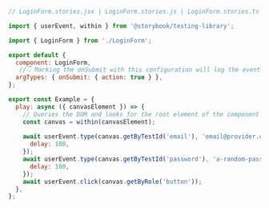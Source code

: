 ```js
// LoginForm.stories.jsx | LoginForm.stories.js | LoginForm.stories.ts | LoginForm.stories.tsx

import { userEvent, within } from '@storybook/testing-library';

import { LoginForm } from './LoginForm';

export default {
  component: LoginForm,
   //👇 Marking the onSubmit with this configuration will log the event in the Actions panel
  argTypes: { onSubmit: { action: true } },
};

export const Example = {
  play: async ({ canvasElement }) => {
    // Queries the DOM and looks for the root element of the component and assigns it for a performance boost
    const canvas = within(canvasElement);
    
    await userEvent.type(canvas.getByTestId('email'), 'email@provider.com', {
      delay: 100,
    });
    await userEvent.type(canvas.getByTestId('password'), 'a-random-password'{
      delay: 100,
    });
    await userEvent.click(canvas.getByRole('button'));
  },
};
```
